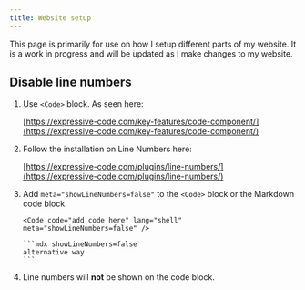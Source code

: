 ```yaml
---
title: Website setup
---
```


This page is primarily for use on how I setup different parts of my website. It is a work in progress and will be updated as I make changes to my website.

## Disable line numbers


<Steps>

1. Use `<Code>` block. As seen here:

   [https://expressive-code.com/key-features/code-component/](https://expressive-code.com/key-features/code-component/)

2. Follow the installation on Line Numbers here:

   [https://expressive-code.com/plugins/line-numbers/](https://expressive-code.com/plugins/line-numbers/)

3. Add `meta="showLineNumbers=false"` to the `<Code>` block or the Markdown code block.

   ```mdx showLineNumbers=false
   <Code code="add code here" lang="shell" meta="showLineNumbers=false" />
   ```

   ````mdx showLineNumbers=false
   ```mdx showLineNumbers=false
   alternative way
   ```
   ````

4. Line numbers will **not** be shown on the code block.

</Steps>
